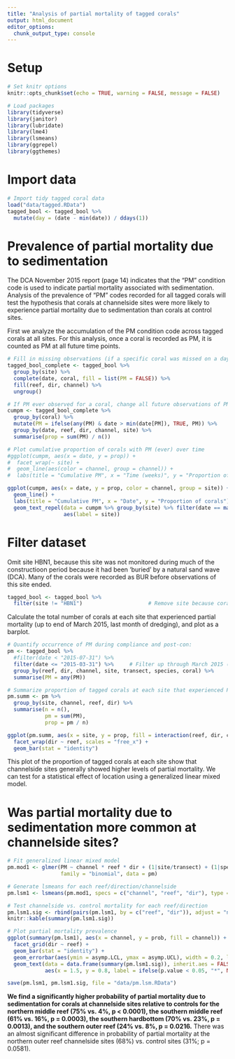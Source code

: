 ```yaml
---
title: "Analysis of partial mortality of tagged corals"
output: html_document
editor_options: 
  chunk_output_type: console
---
```


# Setup
```r
# Set knitr options
knitr::opts_chunk$set(echo = TRUE, warning = FALSE, message = FALSE)
```

```r
# Load packages
library(tidyverse)
library(janitor)
library(lubridate)
library(lme4)
library(lsmeans)
library(ggrepel)
library(ggthemes)
```

# Import data
```r
# Import tidy tagged coral data
load("data/tagged.RData")
tagged_bool <- tagged_bool %>%
  mutate(day = (date - min(date)) / ddays(1))

```

# Prevalence of partial mortality due to sedimentation

The DCA November 2015 report (page 14) indicates that the "PM" condition code is used to indicate partial mortality associated with sedimentation. Analysis of the prevalence of "PM" codes recorded for all tagged corals will test the hypothesis that corals at channelside sites were more likely to experience partial mortality due to sedimentation than corals at control sites.

First we analyze the accumulation of the PM condition code across tagged corals at all sites. For this analysis, once a coral is recorded as PM, it is counted as PM at all future time points.

```r
# Fill in missing observations (if a specific coral was missed on a day) 
tagged_bool_complete <- tagged_bool %>% 
  group_by(site) %>%
  complete(date, coral, fill = list(PM = FALSE)) %>%
  fill(reef, dir, channel) %>%
  ungroup()

# If PM ever observed for a coral, change all future observations of PM to TRUE
cumpm <- tagged_bool_complete %>%
  group_by(coral) %>%
  mutate(PM = ifelse(any(PM) & date > min(date[PM]), TRUE, PM)) %>%
  group_by(date, reef, dir, channel, site) %>%
  summarise(prop = sum(PM) / n())

# Plot cumulative proportion of corals with PM (ever) over time
#ggplot(cumpm, aes(x = date, y = prop)) + 
#  facet_wrap(~ site) +
#  geom_line(aes(color = channel, group = channel)) +
#  labs(title = "Cumulative PM", x = "Time (weeks)", y = "Proportion of corals")

ggplot(cumpm, aes(x = date, y = prop, color = channel, group = site)) + 
  geom_line() +
  labs(title = "Cumulative PM", x = "Date", y = "Proportion of corals") +
  geom_text_repel(data = cumpm %>% group_by(site) %>% filter(date == max(date)),
                  aes(label = site))
```

# Filter dataset
Omit site HBN1, because this site was not monitored during much of the constructioon period because it had been 'buried' by a natural sand wave (DCA). Many of the corals were recorded as BUR before observations of this site ended.
```r
tagged_bool <- tagged_bool %>%
  filter(site != "HBN1")                     # Remove site because corals all BUR => no opp for PM?
```

Calculate the total number of corals at each site that experienced partial mortality (up to end of March 2015, last month of dredging), and plot as a barplot.

```r
# Quantify occurrence of PM during compliance and post-con:
pm <- tagged_bool %>%
  #filter(date < "2015-07-31") %>%     
  filter(date <= "2015-03-31") %>%     # Filter up through March 2015 (last month of dredging)
  group_by(reef, dir, channel, site, transect, species, coral) %>%
  summarise(PM = any(PM))

# Summarize proportion of tagged corals at each site that experienced PM
pm.summ <- pm %>%
  group_by(site, channel, reef, dir) %>%
  summarise(n = n(),
            pm = sum(PM),
            prop = pm / n)

ggplot(pm.summ, aes(x = site, y = prop, fill = interaction(reef, dir, channel))) +
  facet_wrap(dir ~ reef, scales = "free_x") +
  geom_bar(stat = "identity")
```

This plot of the proportion of tagged corals at each site show that channelside sites generally showed higher levels of partial mortality. We can test for a statistical effect of location using a generalized linear mixed model.

# Was partial mortality due to sedimentation more common at channelside sites?
```r
# Fit generalized linear mixed model
pm.mod1 <- glmer(PM ~ channel * reef * dir + (1|site/transect) + (1|species), 
                 family = "binomial", data = pm)

# Generate lsmeans for each reef/direction/channelside
pm.lsm1 <- lsmeans(pm.mod1, specs = c("channel", "reef", "dir"), type = "response")

# Test channelside vs. control mortality for each reef/direction
pm.lsm1.sig <- rbind(pairs(pm.lsm1, by = c("reef", "dir")), adjust = "none")
knitr::kable(summary(pm.lsm1.sig))

# Plot partial mortality prevalence
ggplot(summary(pm.lsm1), aes(x = channel, y = prob, fill = channel)) + 
  facet_grid(dir ~ reef) +
  geom_bar(stat = "identity") +
  geom_errorbar(aes(ymin = asymp.LCL, ymax = asymp.UCL), width = 0.2, lwd = 0.3) +
  geom_text(data = data.frame(summary(pm.lsm1.sig)), inherit.aes = FALSE,
            aes(x = 1.5, y = 0.8, label = ifelse(p.value < 0.05, "*", NA)), cex = 10)

save(pm.lsm1, pm.lsm1.sig, file = "data/pm.lsm.RData")
```

**We find a significantly higher probability of partial mortality due to sedimentation for corals at channelside sites relative to controls for the northern middle reef (75% vs. 4%, p < 0.0001), the southern middle reef (61% vs. 16%, p = 0.0003), the southern hardbottom (70% vs. 23%, p = 0.0013), and the southern outer reef (24% vs. 8%, p = 0.0216.**
There was an almost significant difference in probability of partial mortality at the northern outer reef channelside sites (68%) vs. control sites (31%; p = 0.0581).
